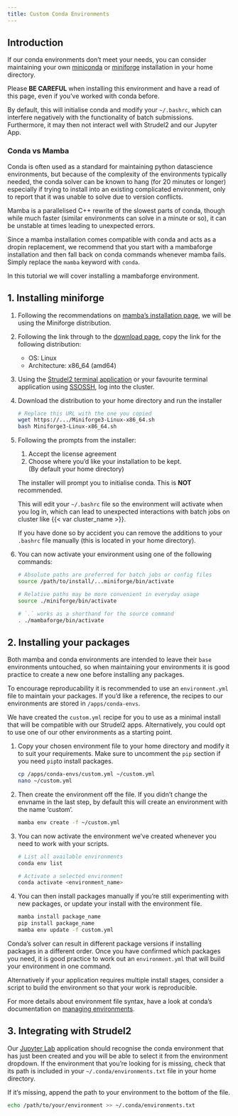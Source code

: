 ```yaml
---
title: Custom Conda Environments
---
```


## Introduction
If our conda environments don't meet your needs, you can consider maintaining your own [miniconda](https://docs.conda.io/en/latest/miniconda.html) or [miniforge](https://mamba.readthedocs.io/en/latest/installation/mamba-installation.html) installation in your home directory.

Please **BE CAREFUL** when installing this environment and have a read of this page, even if you've worked with conda before.

By default, this will initialise conda and modify your `~/.bashrc`, which can interfere negatively with the functionality of batch submissions. Furthermore, it may then not interact well with Strudel2 and our Jupyter App. 

### Conda vs Mamba
Conda is often used as a standard for maintaining python datascience environments, but because of the complexity of the environments typically needed, the conda solver can be known to hang (for 20 minutes or longer) especially if trying to install into an existing complicated environment, only to report that it was unable to solve due to version conflicts. 

Mamba is a parallelised C++ rewrite of the slowest parts of conda, though while much faster (similar environments can solve in a minute or so), it can be unstable at times leading to unexpected errors.

Since a mamba installation comes compatible with conda and acts as a dropin replacement, we recommend that you start with a mambaforge installation and then fall back on conda commands whenever mamba fails. Simply replace the `mamba` keyword with `conda`.

In this tutorial we will cover installing a mambaforge environment. 

## 1. Installing miniforge
1. Following the recommendations on [mamba's installation page](https://mamba.readthedocs.io/en/latest/mamba-installation.html), we will be using the Miniforge distribution.

2. Following the link through to the [download page](https://github.com/conda-forge/miniforge#mambaforge), copy the link for the following distribution:
   - OS: Linux
   - Architecture: x86_64 (amd64)

3. Using the [Strudel2 terminal application](/applications/strudel2.qmd#terminal-jobs) or your favourite terminal application using [SSOSSH](/connecting/ssossh.qmd), log into the cluster.

4. Download the distribution to your home directory and run the installer
   ```bash
   # Replace this URL with the one you copied
   wget https://.../Miniforge3-Linux-x86_64.sh
   bash Miniforge3-Linux-x86_64.sh
   ```

5. Following the prompts from the installer:
   1. Accept the license agreement
   2. Choose where you'd like your installation to be kept.  
      (By default your home directory)

   The installer will prompt you to initialise conda. This is **NOT** recommended. 

   This will edit your `~/.bashrc` file so the environment will activate when you log in, which can lead to unexpected interactions with batch jobs on cluster like {{< var cluster_name >}}.

   If you have done so by accident you can remove the additions to your `.bashrc` file manually (this is located in your home directory).

6. You can now activate your environment using one of the following commands:
   
   ```bash
   # Absolute paths are preferred for batch jobs or config files
   source /path/to/install/...miniforge/bin/activate

   # Relative paths may be more convenient in everyday usage
   source ./miniforge/bin/activate 
   
   # `.` works as a shorthand for the source command
   . ./mambaforge/bin/activate 
   ```

## 2. Installing your packages
Both mamba and conda environments are intended to leave their `base` environments untouched, so when maintaining your environments it is good practice to create a new one before installing any packages.

To encourage reproducability it is recommended to use an `environment.yml` file to maintain your packages. If you'd like a reference, the recipes to our environments are stored in `/apps/conda-envs`. 

We have created the `custom.yml` recipe for you to use as a minimal install that will be compatible with our Strudel2 apps. Alternatively, you could opt to use one of our other environments as a starting point.

1. Copy your chosen environment file to your home directory and modify it to suit your requirements. Make sure to uncomment the `pip` section if you need `pip`to install packages.

   ```bash
   cp /apps/conda-envs/custom.yml ~/custom.yml
   nano ~/custom.yml
   ```

2. Then create the environment off the file. If you didn't change the envname in the last step, by default this will create an environment with the name 'custom'.
   
    ```bash
   mamba env create -f ~/custom.yml
   ```

3. You can now activate the environment we've created whenever you need to work with your scripts.

   ```bash
   # List all available environments
   conda env list

   # Activate a selected environment
   conda activate <environment_name>
   ```

4. You can then install packages manually if you're still experimenting with new packages, or update your install with the environment file.

   ```bash
   mamba install package_name
   pip install package_name
   mamba env update -f custom.yml
   ```

Conda's solver can result in different package versions if installing packages in a different order. Once you have confirmed which packages you need, it is good practice to work out an `environment.yml` that will build your environment in one command. 

Alternatively if your application requires multiple install stages, consider a script to build the environment so that your work is reproducible.

For more details about environment file syntax, have a look at conda's documentation on [managing environments](https://docs.conda.io/projects/conda/en/latest/user-guide/tasks/manage-environments.html).

## 3. Integrating with Strudel2

Our [Jupyter Lab](/applications/strudel2.qmd#jupyter-lab) application should recognise the conda environment that has just been created and you will be able to select it from the environment dropdown. If the environment that you're looking for is missing, check that its path is included in your `~/.conda/environments.txt` file in your home directory. 

If it's missing, append the path to your environment to the bottom of the file.

```bash
echo /path/to/your/environment >> ~/.conda/environments.txt
```
